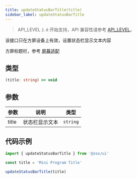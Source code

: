 ```yaml
---
title: updateStatusBarTitle(title)
sidebar_label: updateStatusBarTitle
---
```


> API_LEVEL `2.0` 开始支持，API 兼容性请参考 [API_LEVEL](../../../../guides/framework/device/compatibility.md)。

该接口只在方屏设备上有效，设置状态栏显示文本内容

方屏标题栏，参考 [屏幕适配](../../../../guides/best-practice/multi-screen-adaption.mdx)

## 类型

```ts
(title: string) => void
```

## 参数

| 参数  | 说明           | 类型     |
| ----- | -------------- | -------- |
| title | 状态栏显示文本 | `string` |

## 代码示例

```js
import { updateStatusBarTitle } from '@zos/ui'

const title = 'Mini Program Title'

updateStatusBarTitle(title)
```
